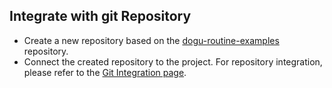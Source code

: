 ## Integrate with git Repository

- Create a new repository based on the [dogu-routine-examples](https://github.com/dogu-team/dogu-routine-examples) repository.
- Connect the created repository to the project. For repository integration, please refer to the [Git Integration page](/management/organization/git-integration/#integration).
